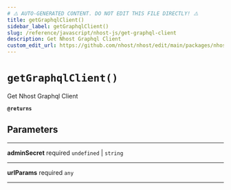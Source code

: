 ```yaml
---
# ⚠️ AUTO-GENERATED CONTENT. DO NOT EDIT THIS FILE DIRECTLY! ⚠️
title: getGraphqlClient()
sidebar_label: getGraphqlClient()
slug: /reference/javascript/nhost-js/get-graphql-client
description: Get Nhost Graphql Client
custom_edit_url: https://github.com/nhost/nhost/edit/main/packages/nhost-js/src/clients/graphql.ts#L25
---
```


# `getGraphqlClient()`

Get Nhost Graphql Client

**`@returns`**

## Parameters

---

**<span className="parameter-name">adminSecret</span>** <span className="optional-status">required</span> `undefined` | `string`

---

**<span className="parameter-name">urlParams</span>** <span className="optional-status">required</span> `any`

---

